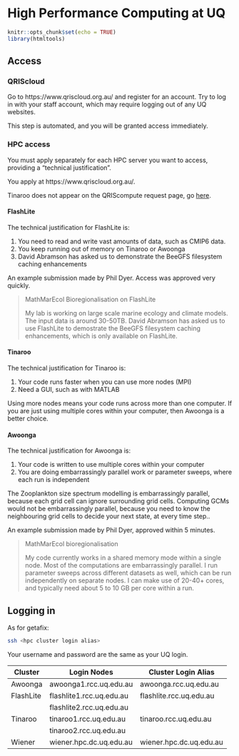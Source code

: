 # High Performance Computing at UQ

```r
knitr::opts_chunk$set(echo = TRUE)
library(htmltools)
```

## Access ##

### QRIScloud ###

Go to https://www.qriscloud.org.au/ and register for an account. Try to log in with your staff account, which may require logging out of any UQ websites.

This step is automated, and you will be granted access immediately.

### HPC access ###

You must apply separately for each HPC server you want to access, providing a "technical justification".

You apply at https://www.qriscloud.org.au/.

Tinaroo does not appear on the QRIScompute request page, go [here](https://services.qriscloud.org.au/services/request/new/151270360cb54d0783bffd482b4651d2).


#### FlashLite ####

The technical justification for FlashLite is:

1. You need to read and write vast amounts of data, such as CMIP6 data.
2. You keep running out of memory on Tinaroo or Awoonga
3. David Abramson has asked us to demonstrate the BeeGFS filesystem caching enhancements

An example submission made by Phil Dyer. Access was approved very quickly.

> MathMarEcol Bioregionalisation on FlashLite
>
> My lab is working on large scale marine ecology and climate models. The input data is around 30-50TB. David Abramson has asked us to use FlashLite to demostrate the BeeGFS filesystem caching enhancements, which is only available on FlashLite.

#### Tinaroo ####

The technical justification for Tinaroo is:

1. Your code runs faster when you can use more nodes (MPI)
2. Need a GUI, such as with MATLAB

Using more nodes means your code runs across more than one computer. If you are just using multiple cores within your computer, then Awoonga is a better choice.

#### Awoonga ####

The technical justification for Awoonga is:

1. Your code is written to use multiple cores within your computer
2. You are doing embarrassingly parallel work or parameter sweeps, where each run is independent

The Zooplankton size spectrum modelling is embarrassingly parallel, because each grid cell can ignore surrounding grid cells. Computing GCMs would not be embarrassingly parallel, because you need to know the neighbouring grid cells to decide your next state, at every time step..

An example submission made by Phil Dyer, approved within 5 minutes.

> MathMarEcol bioregionalisation
> 
> My code currently works in a shared memory mode within a single node. Most of the computations are embarrassingly parallel. I run parameter sweeps across different datasets as well, which can be run independently on separate nodes. I can make use of 20-40+ cores, and typically need about 5 to 10 GB per core within a run.


## Logging in ##

As for getafix:

```sh
ssh <hpc cluster login alias>
```

Your username and password are the same as your UQ login.

| Cluster   | Login Nodes              | Cluster Login Alias     |
| ---       | ---                      | ---                     |
| Awoonga   | awoonga1.rcc.uq.edu.au   | awoonga.rcc.uq.edu.au   |
| FlashLite | flashlite1.rcc.uq.edu.au | flashlite.rcc.uq.edu.au |
|           | flashlite2.rcc.uq.edu.au |                         |
| Tinaroo   | tinaroo1.rcc.uq.edu.au   | tinaroo.rcc.uq.edu.au   |
|           | tinaroo2.rcc.uq.edu.au   |                         |
| Wiener    | wiener.hpc.dc.uq.edu.au  | wiener.hpc.dc.uq.edu.au |
